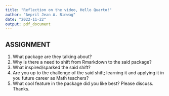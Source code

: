 ```yaml
---
title: "Reflection on the video, Hello Quarto!"
author: "Aepril Jean A. Binwag"
date: "2022-11-22"
output: pdf_document
---
```


## ASSIGNMENT

1.  What package are they talking about?
2.  Why is there a need to shift from Rmarkdown to the said package?
3.  What inspired/sparked the said shift?
4.  Are you up to the challenge of the said shift; learning it and applying it in you future career as Math teachers?
5.  What cool feature in the package did you like best? Please discuss. Thanks.
